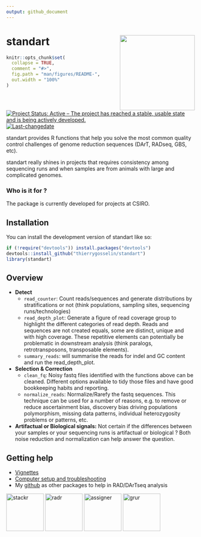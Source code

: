 ```yaml
---
output: github_document
---
```

# standart <a href='https://thierrygosselin.github.io/standart/'><img src='man/figures/logo.png' align="right" height="200" /></a>

<!-- README.md is generated from README.Rmd. Please edit that file -->

```r
knitr::opts_chunk$set(
  collapse = TRUE,
  comment = "#>",
  fig.path = "man/figures/README-",
  out.width = "100%"
)
```


<!-- badges: start -->
[![Project Status: Active – The project has reached a stable, usable state and is being actively developed.](http://www.repostatus.org/badges/latest/active.svg)](http://www.repostatus.org/#active)
[![Last-changedate](https://img.shields.io/badge/last%20change-`r gsub('-', '--', Sys.Date())`-brightgreen.svg)](/commits/master)
<!-- badges: end -->

standart provides R functions that help you solve 
the most common quality control challenges of 
genome reduction sequences (DArT, RADseq, GBS, etc). 

standart really shines in projects that requires consistency among sequencing runs and when samples are from animals with large and complicated genomes.

### Who is it for ?

The package is currently developed for projects at CSIRO.

## Installation

You can install the development version of standart like so:

``` r
if (!require("devtools")) install.packages("devtools")
devtools::install_github("thierrygosselin/standart")
library(standart)
```

## Overview
* **Detect**
  * `read_counter`: Count reads/sequences and generate distributions by stratifications or not (think populations, sampling sites, sequencing runs/technologies)
  * `read_depth_plot`: Generate a figure of read coverage group to highlight the different categories of read depth. Reads and sequences are not created equals, some are distinct, unique and with high coverage. These repetitive elements can potentially be problematic in downstream analysis (think paralogs, retrotransposons, transposable elements).
  * `summary_reads`: will summarise the reads for indel and GC content and run the read_depth_plot.
* **Selection & Correction**
  * `clean_fq`: Noisy fastq files identified with the functions above can be cleaned. Different options available to tidy those files and have good bookkeeping habits and reporting.
  * `normalize_reads`: Normalize/Rarefy the fastq sequences. This technique can be used for a number of reasons, e.g. to remove or reduce ascertainment bias, discovery bias driving populations polymorphism, missing data patterns, individual heterozygosity problems or patterns, etc.
* **Artifactual or Biological signals:** Not certain if the differences between your samples or your sequencing runs is artifactual or biological ? Both noise reduction and normalization can help answer the question.



## Getting help

* [Vignettes](https://thierrygosselin.github.io/standart/articles/index.html)
* [Computer setup and troubleshooting](https://thierrygosselin.github.io/radiator/articles/rad_genomics_computer_setup.html)
* My [github](https://github.com/thierrygosselin) as other packages to help in RAD/DArTseq analysis

[![stackr](man/figures/stackr_logo.png){width=100px}](https://thierrygosselin.github.io/stackr/)
[![radr](man/figures/radr_logo.png){width=100px}](https://thierrygosselin.github.io/radiator/)
[![assigner](man/figures/assigner_logo.png){width=100px}](https://thierrygosselin.github.io/assigner/)
[![grur](man/figures/grur_logo.png){width=100px}](https://thierrygosselin.github.io/grur/)




